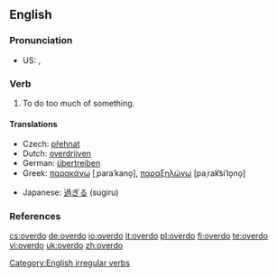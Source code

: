 ==English==

===Pronunciation===
*US: {{IPA|/'ovəɻdu/}}, {{SAMPA|/'ov@r\`du/}}

===Verb===
{{en-verb|overdoes|overdoing|overdid|overdone}}

# To do too much of something.

====Translations====
{{trans-top|to do too much of something}}
*Czech: [[přehnat]]
*Dutch: [[overdrijven]]
*German: [[übertreiben]]
*Greek: [[παρακάνω]] [ˌparaˈkano̞], [[παραξηλώνω]] [paˌrak͡siˈlo̞no̞]
{{trans-mid}}
*Japanese: [[過ぎる]] (sugiru)
{{trans-bottom}}

===References===
{{R:Century 1911}}
{{R:Webster 1913}}

[[Category:English irregular verbs]]

[[cs:overdo]]
[[de:overdo]]
[[io:overdo]]
[[it:overdo]]
[[pl:overdo]]
[[fi:overdo]]
[[te:overdo]]
[[vi:overdo]]
[[uk:overdo]]
[[zh:overdo]]